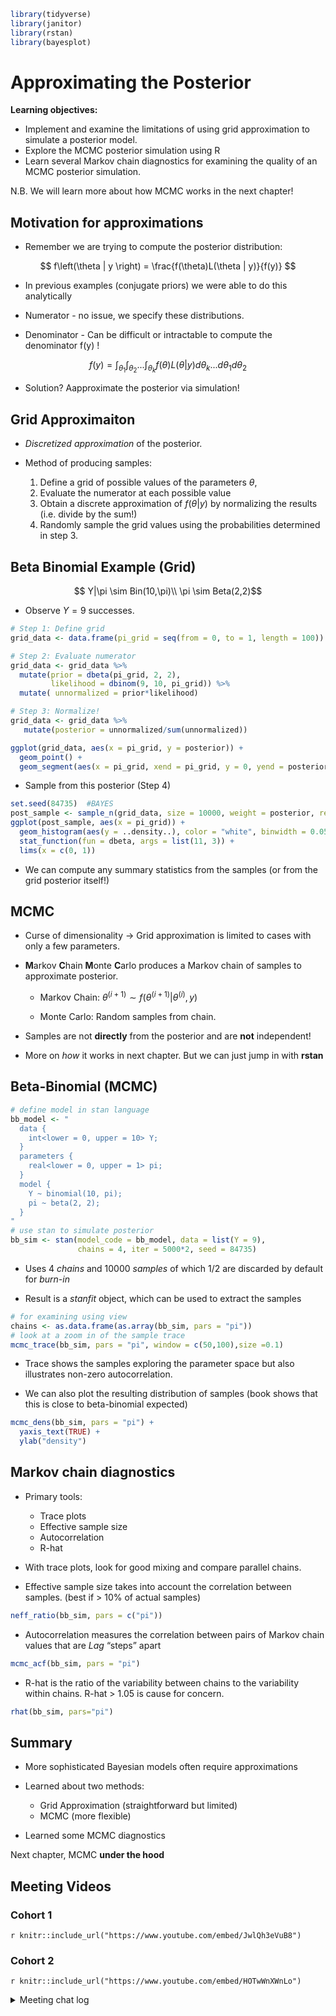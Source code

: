 
```r
library(tidyverse)
library(janitor)
library(rstan)
library(bayesplot)
```


# Approximating the Posterior

**Learning objectives:**

* Implement and examine the limitations of using grid approximation to simulate a posterior model.
* Explore the MCMC posterior simulation using R
* Learn several Markov chain diagnostics for examining the quality of an MCMC posterior simulation.

N.B. We will learn more about how MCMC works in the next chapter!

## Motivation for approximations

- Remember we are trying to compute the posterior distribution:

$$ f\left(\theta | y \right) = \frac{f(\theta)L(\theta | y)}{f(y)} $$

- In previous examples (conjugate priors) we were able to do this analytically 

- Numerator - no issue, we specify these distributions.

- Denominator -  Can be difficult or intractable to compute the denominator f(y) !

$$ f(y) = \int_{\theta_1}\int_{\theta_2} ... \int_{\theta_k}f(\theta)L(\theta | y) d\theta_k ... d\theta_1 d\theta_2 $$

- Solution?  Aapproximate the posterior via simulation!


## Grid Approximaiton

- *Discretized approximation* of the posterior. 

- Method of producing samples:

    1. Define a grid of possible values of the parameters $\theta$,
    2. Evaluate the numerator at each possible value  
    3. Obtain a discrete approximation of $f(\theta|y)$ by normalizing the results (i.e. divide by the sum!)
    4. Randomly sample the grid values using the probabilities determined in step 3.
    
## Beta Binomial Example (Grid)

$$ Y|\pi \sim Bin(10,\pi)\\
     \pi \sim Beta(2,2)$$

- Observe $Y=9$ successes.

```r
# Step 1: Define grid
grid_data <- data.frame(pi_grid = seq(from = 0, to = 1, length = 100))

# Step 2: Evaluate numerator
grid_data <- grid_data %>% 
  mutate(prior = dbeta(pi_grid, 2, 2),
         likelihood = dbinom(9, 10, pi_grid)) %>%
  mutate( unnormalized = prior*likelihood)

# Step 3: Normalize! 
grid_data <- grid_data %>% 
   mutate(posterior = unnormalized/sum(unnormalized))

ggplot(grid_data, aes(x = pi_grid, y = posterior)) + 
  geom_point() + 
  geom_segment(aes(x = pi_grid, xend = pi_grid, y = 0, yend = posterior))
```

- Sample from this posterior (Step 4)

```r
set.seed(84735)  #BAYES
post_sample <- sample_n(grid_data, size = 10000, weight = posterior, replace = TRUE)
ggplot(post_sample, aes(x = pi_grid)) + 
  geom_histogram(aes(y = ..density..), color = "white", binwidth = 0.05) + 
  stat_function(fun = dbeta, args = list(11, 3)) + 
  lims(x = c(0, 1))
```

- We can compute any summary statistics from the samples (or from the grid posterior itself!)

 
## MCMC

- Curse of dimensionality -> Grid approximation is limited to cases with only a few parameters.

- **M**arkov **C**hain **M**onte **C**arlo  produces a Markov chain of samples to approximate posterior.

   - Markov Chain: $\theta^{(i+1)} \sim f(\theta^{(i+1)} | \theta^{(i)}, y)$
   
   - Monte Carlo: Random samples from chain.


- Samples are not **directly** from the posterior and are **not** independent!

- More on *how* it works in next chapter. But we can just jump in with **rstan**

## Beta-Binomial (MCMC)

```r
# define model in stan language
bb_model <- "
  data {
    int<lower = 0, upper = 10> Y;
  }
  parameters {
    real<lower = 0, upper = 1> pi;
  }
  model {
    Y ~ binomial(10, pi);
    pi ~ beta(2, 2);
  }
"
# use stan to simulate posterior
bb_sim <- stan(model_code = bb_model, data = list(Y = 9), 
               chains = 4, iter = 5000*2, seed = 84735)
```

- Uses 4 *chains* and 10000 *samples* of which 1/2 are discarded by default for *burn-in*

- Result is a *stanfit* object, which can be used to extract the samples

```r
# for examining using view
chains <- as.data.frame(as.array(bb_sim, pars = "pi"))
# look at a zoom in of the sample trace
mcmc_trace(bb_sim, pars = "pi", window = c(50,100),size =0.1)
```

- Trace shows the samples exploring the parameter space but also illustrates non-zero autocorrelation.

- We can also plot the resulting distribution of samples (book shows that this is close to beta-binomial expected)

```r
mcmc_dens(bb_sim, pars = "pi") + 
  yaxis_text(TRUE) + 
  ylab("density")
```  


## Markov chain diagnostics

- Primary tools:
   - Trace plots
   - Effective sample size
   - Autocorrelation
   - R-hat
- With trace plots, look for good mixing and compare parallel chains.

- Effective sample size takes into account the correlation between samples. (best if > 10% of actual samples)

```r
neff_ratio(bb_sim, pars = c("pi"))
```

- Autocorrelation measures the correlation between pairs of Markov chain values that are *Lag* “steps” apart 

```r
mcmc_acf(bb_sim, pars = "pi")
```

- R-hat is the ratio of the variability between chains to the variability within chains. R-hat > 1.05 is cause for concern.

```r
rhat(bb_sim, pars="pi")
```

## Summary

- More sophisticated Bayesian models often require approximations

- Learned about two methods:
    - Grid Approximation (straightforward but limited)
    - MCMC (more flexible)
    
- Learned some MCMC diagnostics
 
Next chapter, MCMC **under the hood**

## Meeting Videos

### Cohort 1

`r knitr::include_url("https://www.youtube.com/embed/JwlQh3eVuB8")`

### Cohort 2

`r knitr::include_url("https://www.youtube.com/embed/HOTwWnXWnLo")`

<details>
<summary> Meeting chat log </summary>

```
00:11:00	Ron:	6.12 through 6.18
```
</details>
